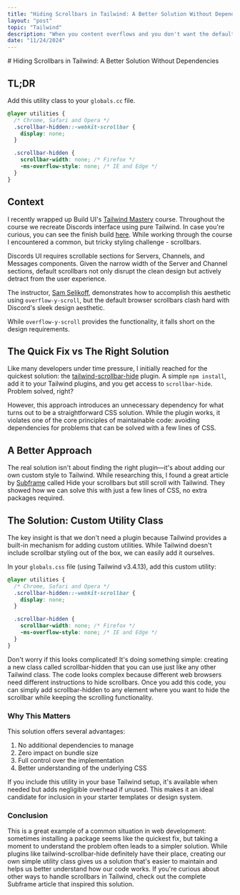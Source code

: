 ```yaml
---
title: "Hiding Scrollbars in Tailwind: A Better Solution Without Dependencies"
layout: "post"
topic: "Tailwind"
description: "When you content overflows and you don't want the default scrollbar, you need to reach for help when working with Tailwind."
date: "11/24/2024"
---
```



<PostHeader>
  # Hiding Scrollbars in Tailwind: A Better Solution Without Dependencies
</PostHeader>

<PostContent>

## TL;DR

Add this utility class to your `globals.cc` file.

```css copy
@layer utilities {
  /* Chrome, Safari and Opera */
  .scrollbar-hidden::-webkit-scrollbar {
    display: none;
  }

  .scrollbar-hidden {
    scrollbar-width: none; /* Firefox */
    -ms-overflow-style: none; /* IE and Edge */
  }
}
```

## Context

I recently wrapped up Build UI's [Tailwind Mastery](https://buildui.com/courses/tailwind-mastery) course. Throughout the course we recreate Discords interface using pure Tailwind. In case you're curious, you can see the finish build [here](https://tailwind-discord-jade.vercel.app/?vercelToolbarCode=Yd4pQC0TbY29SPS). While working through the course I encountered a common, but tricky styling challenge - scrollbars.

Discords UI requires scrollable sections for Servers, Channels, and Messages components. Given the narrow width of the Server and Channel sections, default scrollbars not only disrupt the clean design but actively detract from the user experience.

The instructor, [Sam Selikoff](https://samselikoff.com/), demonstrates how to accomplish this aesthetic using `overflow-y-scroll`, but the default browser scrollbars clash hard with Discord's sleek design aesthetic.

<PostImage src="/images/posts/hiding-scrollbars-in-tailwind/image_00.jpg" />

While `overflow-y-scroll` provides the functionality, it falls short on the
design requirements.

## The Quick Fix vs The Right Solution

Like many developers under time pressure, I initially reached for the quickest solution: the [tailwind-scrollbar-hide](https://github.com/reslear/tailwind-scrollbar-hide) plugin. A simple `npm install`, add it to your Tailwind plugins, and you get access to `scrollbar-hide`. Problem solved, right?

<PostImage src="/images/posts/hiding-scrollbars-in-tailwind/image_01.jpg" />

However, this approach introduces an unnecessary dependency for what turns out to be a straightforward CSS solution. While the plugin works, it violates one of the core principles of maintainable code: avoiding dependencies for problems that can be solved with a few lines of CSS.

## A Better Approach

The real solution isn't about finding the right plugin—it's about adding our own custom style to Tailwind. While researching this, I found a great article by [Subframe](https://www.subframe.com/blog/hide-your-scrollbars-but-still-scroll-with-tailwind-css) called Hide your scrollbars but still scroll with Tailwind. They showed how we can solve this with just a few lines of CSS, no extra packages required.

## The Solution: Custom Utility Class

The key insight is that we don't need a plugin because Tailwind provides a built-in mechanism for adding custom utilities. While Tailwind doesn't include scrollbar styling out of the box, we can easily add it ourselves.

In your `globals.css` file (using Tailwind v3.4.13), add this custom utility:

```css copy
@layer utilities {
  /* Chrome, Safari and Opera */
  .scrollbar-hidden::-webkit-scrollbar {
    display: none;
  }

  .scrollbar-hidden {
    scrollbar-width: none; /* Firefox */
    -ms-overflow-style: none; /* IE and Edge */
  }
}
```

Don't worry if this looks complicated! It's doing something simple: creating a new class called scrollbar-hidden that you can use just like any other Tailwind class. The code looks complex because different web browsers need different instructions to hide scrollbars. Once you add this code, you can simply add scrollbar-hidden to any element where you want to hide the scrollbar while keeping the scrolling functionality.

### Why This Matters

This solution offers several advantages:

1. No additional dependencies to manage
2. Zero impact on bundle size
3. Full control over the implementation
4. Better understanding of the underlying CSS

If you include this utility in your base Tailwind setup, it's available when needed but adds negligible overhead if unused. This makes it an ideal candidate for inclusion in your starter templates or design system.

### Conclusion

This is a great example of a common situation in web development: sometimes installing a package seems like the quickest fix, but taking a moment to understand the problem often leads to a simpler solution. While plugins like tailwind-scrollbar-hide definitely have their place, creating our own simple utility class gives us a solution that's easier to maintain and helps us better understand how our code works.
If you're curious about other ways to handle scrollbars in Tailwind, check out the complete Subframe article that inspired this solution.

</PostContent>
